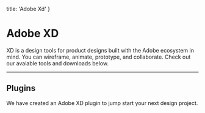 
  title: 'Adobe Xd'
}

# Adobe XD
XD is a design tools for product designs built with the Adobe ecosystem in mind. You can wireframe, animate, prototype, and collaborate. Check out our avaiable tools and downloads below.

---

## Plugins

We have created an Adobe XD plugin to jump start your next design project.

<div className='row m-t-30'>
  <FeatureCard 
    title='Icons'
    image='/images/tools-downloads/xd-placeholder.png'
    description='This plugin makes it easy to use all Denali Icons right in XD.'
    links={[{'link':'https://adobe.com/go/xd_plugins_discover_plugin?pluginId=5e40380c','text':'Open in XD'}]}
  />
</div>

